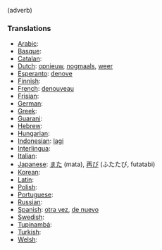 (adverb)

===Translations===
*[[Arabic]]: [[]]
*[[Basque]]: [[]]
*[[Catalan]]: [[]]
*[[Dutch]]: [[opnieuw]], [[nogmaals]], [[weer]]
*[[Esperanto]]: [[denove]]
*[[Finnish]]: [[]]
*[[French]]: [[denouveau]]
*[[Frisian]]: [[]]
*[[German]]: [[]]
*[[Greek]]: [[]]
*[[Guarani]]: [[]]
*[[Hebrew]]: [[]]
*[[Hungarian]]: [[]]
*[[Indonesian]]: [[lagi]]
*[[Interlingua]]: [[]]
*[[Italian]]: [[]]
*[[Japanese]]: [[また]] (mata), [[再び]] (ふたたび, futatabi)
*[[Korean]]: [[]]
*[[Latin]]: [[]]
*[[Polish]]: [[]]
*[[Portuguese]]: [[]]
*[[Russian]]: [[]]
*[[Spanish]]: [[otra vez]], [[de nuevo]]
*[[Swedish]]: [[]]
*[[Tupinambá]]: [[]]
*[[Turkish]]: [[]]
*[[Welsh]]: [[]]